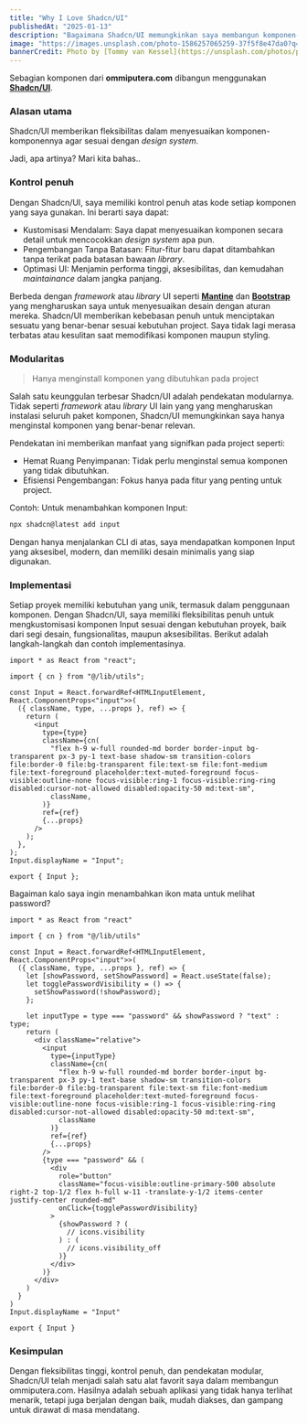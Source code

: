 ```yaml
---
title: "Why I Love Shadcn/UI"
publishedAt: "2025-01-13"
description: "Bagaimana Shadcn/UI memungkinkan saya membangun komponen-komponen yang fleksible"
image: "https://images.unsplash.com/photo-1586257065259-37f5f8e47da0?q=80&w=1587&auto=format&fit=crop&ixlib=rb-4.0.3&ixid=M3wxMjA3fDB8MHxwaG90by1wYWdlfHx8fGVufDB8fHx8fA%3D%3D"
bannerCredit: Photo by [Tommy van Kessel](https://unsplash.com/photos/person-holding-lighted-ball-with-light-so1X-6iinsA)
---
```


Sebagian komponen dari **ommiputera.com** dibangun menggunakan [**Shadcn/UI**](https://ui.shadcn.com/).

### Alasan utama

Shadcn/UI memberikan fleksibilitas dalam menyesuaikan komponen-komponennya agar sesuai dengan _design system_.

Jadi, apa artinya? Mari kita bahas..

### Kontrol penuh

Dengan Shadcn/UI, saya memiliki kontrol penuh atas kode setiap komponen yang saya gunakan. Ini berarti saya dapat:

- Kustomisasi Mendalam: Saya dapat menyesuaikan komponen secara detail untuk mencocokkan _design system_ apa pun.
- Pengembangan Tanpa Batasan: Fitur-fitur baru dapat ditambahkan tanpa terikat pada batasan bawaan _library_.
- Optimasi UI: Menjamin performa tinggi, aksesibilitas, dan kemudahan _maintainance_ dalam jangka panjang.

Berbeda dengan _framework_ atau _library_ UI seperti [**Mantine**](https://mantine.dev/) dan [**Bootstrap**](https://getbootstrap.com/) yang mengharuskan saya untuk menyesuaikan desain dengan aturan mereka. Shadcn/UI memberikan kebebasan penuh untuk menciptakan sesuatu yang benar-benar sesuai kebutuhan project. Saya tidak lagi merasa terbatas atau kesulitan saat memodifikasi komponen maupun styling.

### Modularitas

> Hanya menginstall komponen yang dibutuhkan pada project

Salah satu keunggulan terbesar Shadcn/UI adalah pendekatan modularnya. Tidak seperti _framework_ atau _library_ UI lain yang yang mengharuskan instalasi seluruh paket komponen, Shadcn/UI memungkinkan saya hanya menginstal komponen yang benar-benar relevan.

Pendekatan ini memberikan manfaat yang signifkan pada project seperti:

- Hemat Ruang Penyimpanan: Tidak perlu menginstal semua komponen yang tidak dibutuhkan.
- Efisiensi Pengembangan: Fokus hanya pada fitur yang penting untuk project.

Contoh: Untuk menambahkan komponen Input:

```sh
npx shadcn@latest add input
```

Dengan hanya menjalankan CLI di atas, saya mendapatkan komponen Input yang aksesibel, modern, dan memiliki desain minimalis yang siap digunakan.

### Implementasi

Setiap proyek memiliki kebutuhan yang unik, termasuk dalam penggunaan komponen. Dengan Shadcn/UI, saya memiliki fleksibilitas penuh untuk mengkustomisasi komponen Input sesuai dengan kebutuhan proyek, baik dari segi desain, fungsionalitas, maupun aksesibilitas. Berikut adalah langkah-langkah dan contoh implementasinya.

```tsx
import * as React from "react";

import { cn } from "@/lib/utils";

const Input = React.forwardRef<HTMLInputElement, React.ComponentProps<"input">>(
  ({ className, type, ...props }, ref) => {
    return (
      <input
        type={type}
        className={cn(
          "flex h-9 w-full rounded-md border border-input bg-transparent px-3 py-1 text-base shadow-sm transition-colors file:border-0 file:bg-transparent file:text-sm file:font-medium file:text-foreground placeholder:text-muted-foreground focus-visible:outline-none focus-visible:ring-1 focus-visible:ring-ring disabled:cursor-not-allowed disabled:opacity-50 md:text-sm",
          className,
        )}
        ref={ref}
        {...props}
      />
    );
  },
);
Input.displayName = "Input";

export { Input };
```

Bagaiman kalo saya ingin menambahkan ikon mata untuk melihat password?

```tsx
import * as React from "react"

import { cn } from "@/lib/utils"

const Input = React.forwardRef<HTMLInputElement, React.ComponentProps<"input">>(
  ({ className, type, ...props }, ref) => {
    let [showPassword, setShowPassword] = React.useState(false);
    let togglePasswordVisibility = () => {
      setShowPassword(!showPassword);
    };

    let inputType = type === "password" && showPassword ? "text" : type;
    return (
      <div className="relative">
        <input
          type={inputType}
          className={cn(
            "flex h-9 w-full rounded-md border border-input bg-transparent px-3 py-1 text-base shadow-sm transition-colors file:border-0 file:bg-transparent file:text-sm file:font-medium file:text-foreground placeholder:text-muted-foreground focus-visible:outline-none focus-visible:ring-1 focus-visible:ring-ring disabled:cursor-not-allowed disabled:opacity-50 md:text-sm",
            className
          )}
          ref={ref}
          {...props}
        />
        {type === "password" && (
          <div
            role="button"
            className="focus-visible:outline-primary-500 absolute right-2 top-1/2 flex h-full w-11 -translate-y-1/2 items-center justify-center rounded-md"
            onClick={togglePasswordVisibility}
          >
            {showPassword ? (
              // icons.visibility
            ) : (
              // icons.visibility_off
            )}
          </div>
        )}
      </div>
    )
  }
)
Input.displayName = "Input"

export { Input }
```

### Kesimpulan

Dengan fleksibilitas tinggi, kontrol penuh, dan pendekatan modular, Shadcn/UI telah menjadi salah satu alat favorit saya dalam membangun ommiputera.com. Hasilnya adalah sebuah aplikasi yang tidak hanya terlihat menarik, tetapi juga berjalan dengan baik, mudah diakses, dan gampang untuk dirawat di masa mendatang.
